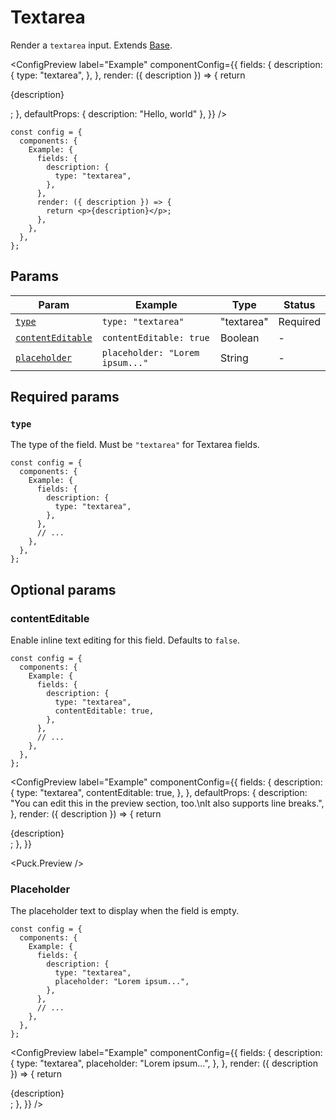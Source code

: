 
# Textarea

Render a `textarea` input. Extends [Base](base).

<ConfigPreview
  label="Example"
  componentConfig={{
    fields: {
      description: {
        type: "textarea",
      },
    },
    render: ({ description }) => {
      return <p>{description}</p>;
    },
    defaultProps: { description: "Hello, world" },
  }}
/>

```tsx {5-7} copy
const config = {
  components: {
    Example: {
      fields: {
        description: {
          type: "textarea",
        },
      },
      render: ({ description }) => {
        return <p>{description}</p>;
      },
    },
  },
};
```

## Params

| Param                                 | Example                         | Type       | Status   |
| ------------------------------------- | ------------------------------- | ---------- | -------- |
| [`type`](#type)                       | `type: "textarea"`              | "textarea" | Required |
| [`contentEditable`](#contentEditable) | `contentEditable: true`         | Boolean    | -        |
| [`placeholder`](#placeholder)         | `placeholder: "Lorem ipsum..."` | String     | -        |

## Required params

### `type`

The type of the field. Must be `"textarea"` for Textarea fields.

```tsx {6} copy
const config = {
  components: {
    Example: {
      fields: {
        description: {
          type: "textarea",
        },
      },
      // ...
    },
  },
};
```

## Optional params

### contentEditable

Enable inline text editing for this field. Defaults to `false`.

```tsx {7} copy
const config = {
  components: {
    Example: {
      fields: {
        description: {
          type: "textarea",
          contentEditable: true,
        },
      },
      // ...
    },
  },
};
```

<ConfigPreview
  label="Example"
  componentConfig={{
    fields: {
      description: {
        type: "textarea",
        contentEditable: true,
      },
    },
    defaultProps: {
      description:
        "You can edit this in the preview section, too.\nIt also supports line breaks.",
    },
    render: ({ description }) => {
      return <div>{description}</div>;
    },
  }}
>
  <Puck.Preview />
</ConfigPreview>

### Placeholder

The placeholder text to display when the field is empty.

```tsx {7} copy
const config = {
  components: {
    Example: {
      fields: {
        description: {
          type: "textarea",
          placeholder: "Lorem ipsum...",
        },
      },
      // ...
    },
  },
};
```

<ConfigPreview
  label="Example"
  componentConfig={{
    fields: {
      description: {
        type: "textarea",
        placeholder: "Lorem ipsum...",
      },
    },
    render: ({ description }) => {
      return <div>{description}</div>;
    },
  }}
/>
